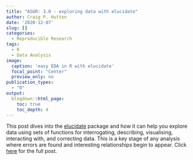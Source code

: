 ```yaml
---
title: "ASGR: 3.0 - exploring data with elucidate"
author: Craig P. Hutton
date: '2020-12-07'
slug: []
categories:
  - Reproducible Research
tags:
  - R
  - Data Analysis
image: 
  caption: 'easy EDA in R with elucidate'
  focal_point: "Center"
  preview_only: no
publication_types:
  - "0"  
output:
  blogdown::html_page:
    toc: true
    toc_depth: 4
---
```


<!-- # Publication type. -->
<!-- # Legend: -->
<!-- # 0 = Uncategorized -->
<!-- # 1 = Conference proceedings -->
<!-- # 2 = Journal -->
<!-- # 3 = Work in progress -->
<!-- # 4 = Technical report -->
<!-- # 5 = Book -->
<!-- # 6 = Book chapter -->

This post dives into the [elucidate](https://github.com/bcgov/elucidate) package and how it can help you explore data using sets of functions for interrogating, describing, visualising, interacting with, and correcting data. This is a key stage of any analysis where errors are found and interesting relationships begin to appear. Click [here](https://craig.rbind.io/post/2020-12-07-asgr-3-0-exploring-data-with-elucidate/) for the full post.
